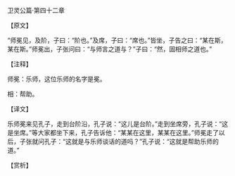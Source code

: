 

卫灵公篇·第四十二章

【原文】

“师冕见，及阶，子曰：“阶也。”及席，子曰：“席也。”皆坐，子告之曰：“某在斯，某在斯。”师冕出，子张问曰：“与师言之道与？”子曰：“然，固相师之道也。”

【注释】

师冕：乐师，这位乐师的名字是冕。

相：帮助。

【译文】

乐师冕来见孔子，走到台阶沿，孔子说：“这儿是台阶。”走到坐席旁，孔子说：“这是坐席。”等大家都坐下来，孔子告诉他：“某某在这里，某某在这里。”师冕走了以后，子张就问孔子：“这就是与乐师谈话的道吗？”孔子说：“这就是帮助乐师的道。”

【赏析】

